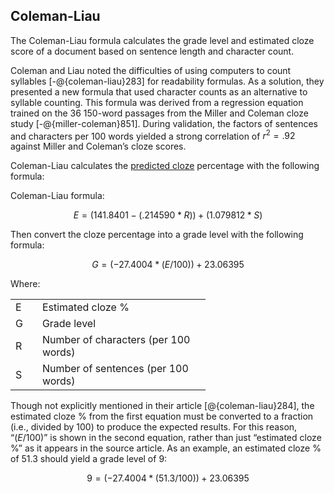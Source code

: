 ## Coleman-Liau\index{Coleman-Liau|(ii} {#sec-coleman-liau-test}

The Coleman-Liau formula calculates the grade level and estimated cloze\index{cloze} score of a document based on sentence length and character count.

Coleman and Liau noted the difficulties of using computers to count syllables [-@{coleman-liau}283] for readability formulas. As a solution, they presented a new formula that used character counts as an alternative to syllable counting. This formula was derived from a regression equation trained on the 36 150-word passages from the Miller and Coleman cloze study [-@{miller-coleman}851]. During validation, the factors of sentences and characters per 100 words yielded a strong correlation of $r^2 = .92$ against Miller and Coleman’s cloze scores.

Coleman-Liau calculates the [predicted cloze](#sec-cloze) percentage with the following formula:

Coleman-Liau formula:

$$
E = (141.8401 - (.214590*R)) + (1.079812*S)
$$

Then convert the cloze percentage into a grade level with the following formula:

$$
G = (-27.4004*(E/100)) + 23.06395
$$

Where:

+:----+:-------------------------------------+
| E   | Estimated cloze %                    |
+-----+--------------------------------------+
| G   | Grade level                          |
+-----+--------------------------------------+
| R   | Number of characters (per 100 words) |
+-----+--------------------------------------+
| S   | Number of sentences (per 100 words)  |
+-----+--------------------------------------+

Though not explicitly mentioned in their article [@{coleman-liau}284], the estimated cloze % from the first equation must be converted to a fraction (i.e., divided by 100) to produce the expected results.
For this reason, "$(E/100)$" is shown in the second equation, rather than just "estimated cloze %" as it appears in the source article. As an example, an estimated cloze % of 51.3 should yield a grade level of 9:

$$
9 = (-27.4004*(51.3/100)) + 23.06395
$$
\index{Coleman-Liau|)}

\newpage